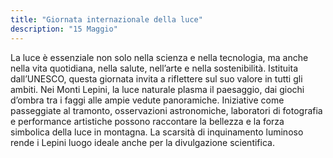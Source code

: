 ```yaml
---
title: "Giornata internazionale della luce"
description: "15 Maggio"
---
```


La luce è essenziale non solo nella scienza e nella tecnologia, ma anche nella vita quotidiana, nella salute, nell’arte e nella sostenibilità. Istituita dall’UNESCO, questa giornata invita a riflettere sul suo valore in tutti gli ambiti. Nei Monti Lepini, la luce naturale plasma il paesaggio, dai giochi d’ombra tra i faggi alle ampie vedute panoramiche. Iniziative come passeggiate al tramonto, osservazioni astronomiche, laboratori di fotografia e performance artistiche possono raccontare la bellezza e la forza simbolica della luce in montagna. La scarsità di inquinamento luminoso rende i Lepini luogo ideale anche per la divulgazione scientifica. 